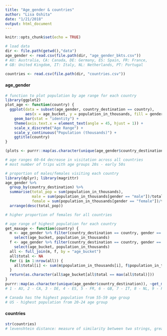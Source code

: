 ```yaml
---
title: "Age_gender & countries"
author: "Lisa Oshita"
date: "1/21/2018"
output: html_document
---
```


```r
knitr::opts_chunk$set(echo = TRUE)
```

```r
# load data
dir <- file.path(getwd(),"data")
age_gender <- read.csv(file.path(dir, "age_gender_bkts.csv"))
# AU: Australia, CA: Canada, DE: Germany, ES: Spain, FR: France, 
# GB: United Kingdom, IT: Italy, NL: Netherlands, PT: Portugal

countries <- read.csv(file.path(dir, "countries.csv"))
```

#### age_gender 

```r
# function to plot population by age range for each country
library(ggplot2)
plot_age <- function(country) {
  ggplot(data = subset(age_gender, country_destination == country), 
         aes(x = age_bucket, y = population_in_thousands, fill = gender)) + 
    geom_bar(stat = "identity") + 
    theme(axis.text.x = element_text(angle = 45, hjust = 1)) + 
    scale_x_discrete("Age Range") + 
    scale_y_continuous("Population (thousands)") + 
    ggtitle(country)
}

(plots <- purrr::map(as.character(unique(age_gender$country_destination)), ~plot_age(.))) 

# age ranges 60-64 decrease in visitation across all countries 
# most number of trips with age groups 20s - early 50s 
```

```r
# proportion of males/females visiting each country
library(dplyr); library(magrittr)
age_gender %>% 
  group_by(country_destination) %>%
  summarise(total_pop = sum(population_in_thousands),
            male = sum(population_in_thousands[gender == "male"])/total_pop,
            female = sum(population_in_thousands[gender == "female"])/total_pop) %>% 
  arrange(desc(total_pop))

# higher proportion of females for all countries
```

```r
# age range of highest population for each country 
get_maxage <- function(country) {
  m <- age_gender %>% filter(country_destination == country, gender == "male") %>%
    select(age_bucket, population_in_thousands)
  f <- age_gender %>% filter(country_destination == country, gender == "female") %>%
    select(age_bucket, population_in_thousands)
  all <- full_join(m, f, by = "age_bucket")
  all$total <- NA
  for (i in 1:nrow(all)) {
    all$total[i] <- sum(m$population_in_thousands[i], f$population_in_thousands[i])
  }
  return(as.character(all$age_bucket[all$total == max(all$total)]))
}
purrr::map(as.character(unique(age_gender$country_destination)), ~get_maxage(.))
# 1 - AU, 2 - CA, 3 - DE, 4 - ES, 5 - FR, 6 - GB, 7 - IT, 8 - NL, 9 - PT, 10 - US

# Canada has the highest population from 55-59 age group 
# US - highest population from 20-24 age group 
```

#### countries

```r
str(countries)
# levenshtein distance: measure of similarity between two strings, greater the distance, the more different the two strings are 
```





